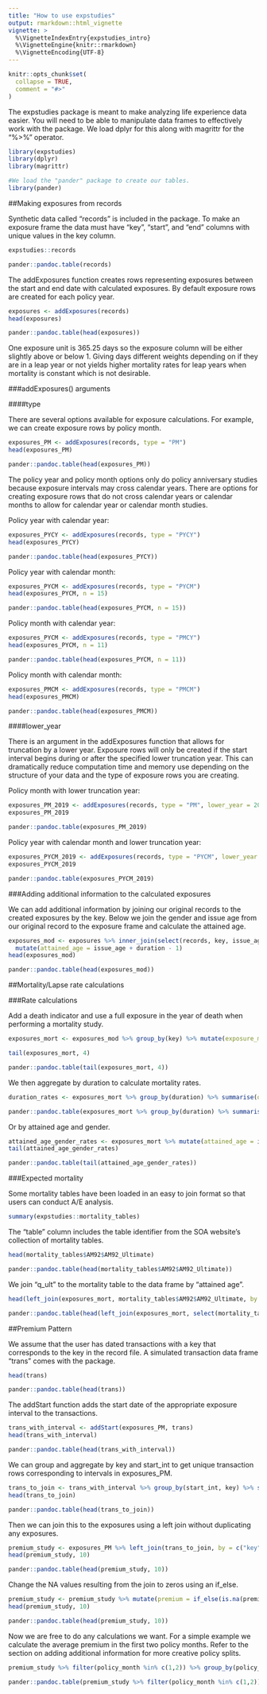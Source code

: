 ---
title: "How to use expstudies"
output: rmarkdown::html_vignette
vignette: >
  %\VignetteIndexEntry{expstudies_intro}
  %\VignetteEngine{knitr::rmarkdown}
  %\VignetteEncoding{UTF-8}
---

```{r, include = FALSE}
knitr::opts_chunk$set(
  collapse = TRUE,
  comment = "#>"
)
```

The expstudies package is meant to make analyzing life experience data easier. You will need to be able to manipulate data frames to effectively work with the package. We load dplyr for this along with magrittr for the "%>%" operator.

```{r message = FALSE}
library(expstudies)
library(dplyr)
library(magrittr)
```

```{r, include=FALSE}
#We load the "pander" package to create our tables.
library(pander)
```

##Making exposures from records

Synthetic data called "records" is included in the package. To make an exposure frame the data must have "key", "start", and "end" columns with unique values in the key column.
```{r, results = "hide"}
expstudies::records
```
```{r, results = "asis", echo = FALSE}
pander::pandoc.table(records)
```
The addExposures function creates rows representing exposures between the start and end date with calculated exposures. By default exposure rows are created for each policy year.
```{r, results = "hide"}
exposures <- addExposures(records)
head(exposures)
```
```{r, results = "asis", echo = FALSE}
pander::pandoc.table(head(exposures))
```
One exposure unit is 365.25 days so the exposure column will be either slightly above or below 1. Giving days different weights depending on if they are in a leap year or not yields higher mortality rates for leap years when mortality is constant which is not desirable.

###addExposures() arguments 

####type

There are several options available for exposure calculations. For example, we can create exposure rows by policy month.

```{r, results = "hide"}
exposures_PM <- addExposures(records, type = "PM")
head(exposures_PM)
```
```{r, results = "asis", echo = FALSE}
pander::pandoc.table(head(exposures_PM))
```

The policy year and policy month options only do policy anniversary studies because exposure intervals may cross calendar years. There are options for creating exposure rows that do not cross calendar years or calendar months to allow for calendar year or calendar month studies.

Policy year with calendar year:

```{r, results = "hide"}
exposures_PYCY <- addExposures(records, type = "PYCY")
head(exposures_PYCY)
```
```{r, results = "asis", echo = FALSE}
pander::pandoc.table(head(exposures_PYCY))
```

Policy year with calendar month:

```{r, results = "hide"}
exposures_PYCM <- addExposures(records, type = "PYCM")
head(exposures_PYCM, n = 15)
```
```{r, results = "asis", echo = FALSE}
pander::pandoc.table(head(exposures_PYCM, n = 15))
```

Policy month with calendar year:

```{r, results = "hide"}
exposures_PYCM <- addExposures(records, type = "PMCY")
head(exposures_PYCM, n = 11)
```
```{r, results = "asis", echo = FALSE}
pander::pandoc.table(head(exposures_PYCM, n = 11))
```

Policy month with calendar month:

```{r, results = "hide"}
exposures_PMCM <- addExposures(records, type = "PMCM")
head(exposures_PMCM)
```
```{r, results = "asis", echo = FALSE}
pander::pandoc.table(head(exposures_PMCM))
```

####lower_year

There is an argument in the addExposures function that allows for truncation by a lower year. Exposure rows will only be created if the start interval begins during or after the specified lower truncation year. This can dramatically reduce computation time and memory use depending on the structure of your data and the type of exposure rows you are creating. 

Policy month with lower truncation year:
```{r, results = "hide"}
exposures_PM_2019 <- addExposures(records, type = "PM", lower_year = 2019)
exposures_PM_2019
```
```{r, results = "asis", echo = FALSE}
pander::pandoc.table(exposures_PM_2019)
```

Policy year with calendar month and lower truncation year:
```{r, results = "hide"}
exposures_PYCM_2019 <- addExposures(records, type = "PYCM", lower_year = 2019)
exposures_PYCM_2019
```
```{r, results = "asis", echo = FALSE}
pander::pandoc.table(exposures_PYCM_2019)
```

###Adding additional information to the calculated exposures

We can add additional information by joining our original records to the created exposures by the key. Below we join the gender and issue age from our original record to the exposure frame and calculate the attained age.
```{r, results = "hide"}
exposures_mod <- exposures %>% inner_join(select(records, key, issue_age, gender), by = "key") %>%
  mutate(attained_age = issue_age + duration - 1)
head(exposures_mod)
```
```{r, results = "asis", echo = FALSE}
pander::pandoc.table(head(exposures_mod))
```

##Mortality/Lapse rate calculations

###Rate calculations

Add a death indicator and use a full exposure in the year of death when performing a mortality study.
```{r, results = "hide"}
exposures_mort <- exposures_mod %>% group_by(key) %>% mutate(exposure_mod = if_else(duration == max(duration), 1, exposure), death_cnt = if_else(duration == max(duration), 1, 0)) %>% ungroup()

tail(exposures_mort, 4)
```
```{r, results = "asis", echo = FALSE}
pander::pandoc.table(tail(exposures_mort, 4))
```
We then aggregate by duration to calculate mortality rates.
```{r, results = "hide"}
duration_rates <- exposures_mort %>% group_by(duration) %>% summarise(q = sum(death_cnt)/sum(exposure_mod))
```
```{r, results = "asis", echo = FALSE}
pander::pandoc.table(exposures_mort %>% group_by(duration) %>% summarise(q = sum(death_cnt)/sum(exposure_mod)))
```
Or by attained age and gender.
```{r, results = "hide"}
attained_age_gender_rates <- exposures_mort %>% mutate(attained_age = issue_age + duration - 1) %>% group_by(attained_age, gender) %>% summarise(q = sum(death_cnt)/sum(exposure_mod))
tail(attained_age_gender_rates)
```
```{r, results = "asis", echo = FALSE}
pander::pandoc.table(tail(attained_age_gender_rates))
```

###Expected mortality

Some mortality tables have been loaded in an easy to join format so that users can conduct A/E analysis.
```{r}
summary(expstudies::mortality_tables)
```
The "table" column includes the table identifier from the SOA website's collection of mortality tables.
```{r, results = "hide"}
head(mortality_tables$AM92$AM92_Ultimate)
```
```{r, results = "asis", echo = FALSE}
pander::pandoc.table(head(mortality_tables$AM92$AM92_Ultimate))
```
We join "q_ult" to the mortality table to the data frame by "attained age".
```{r, results = "hide"}
head(left_join(exposures_mort, mortality_tables$AM92$AM92_Ultimate, by = "attained_age"))
```
```{r, results = "asis", echo = FALSE}
pander::pandoc.table(head(left_join(exposures_mort, select(mortality_tables$AM92$AM92_Ultimate, -table), by = "attained_age")))
```

##Premium Pattern

We assume that the user has dated transactions with a key that corresponds to the key in the record file. A simulated transaction data frame "trans" comes with the package.
```{r, results = "hide"}
head(trans)
```
```{r, results = "asis", echo = FALSE}
pander::pandoc.table(head(trans))
```
The addStart function adds the start date of the appropriate exposure interval to the transactions. 
```{r, results = "hide"}
trans_with_interval <- addStart(exposures_PM, trans)
head(trans_with_interval)
```
```{r, results = "asis", echo = FALSE}
pander::pandoc.table(head(trans_with_interval))
```
We can group and aggregate by key and start_int to get unique transaction rows corresponding to intervals in exposures_PM. 
```{r, results = "hide"}
trans_to_join <- trans_with_interval %>% group_by(start_int, key) %>% summarise(premium = sum(amt))
head(trans_to_join)
```
```{r, results = "asis", echo = FALSE}
pander::pandoc.table(head(trans_to_join))
```
Then we can join this to the exposures using a left join without duplicating any exposures.
```{r, results = "hide"}
premium_study <- exposures_PM %>% left_join(trans_to_join, by = c("key", "start_int"))
head(premium_study, 10)
```
```{r, results = "asis", echo = FALSE}
pander::pandoc.table(head(premium_study, 10))
```
Change the NA values resulting from the join to zeros using an if_else.
```{r, results = "hide"}
premium_study <- premium_study %>% mutate(premium = if_else(is.na(premium), 0, premium))
head(premium_study, 10)
```
```{r, results = "asis", echo = FALSE}
pander::pandoc.table(head(premium_study, 10))
```
Now we are free to do any calculations we want. For a simple example we calculate the average premium in the first two policy months. Refer to the section on adding additional information for more creative policy splits. 
```{r, results = "hide"}
premium_study %>% filter(policy_month %in% c(1,2)) %>% group_by(policy_month) %>% summarise(avg_premium = mean(premium))
```
```{r, results = "asis", echo = FALSE}
pander::pandoc.table(premium_study %>% filter(policy_month %in% c(1,2)) %>% group_by(policy_month) %>% summarise(avg_premium = mean(premium)))
```
